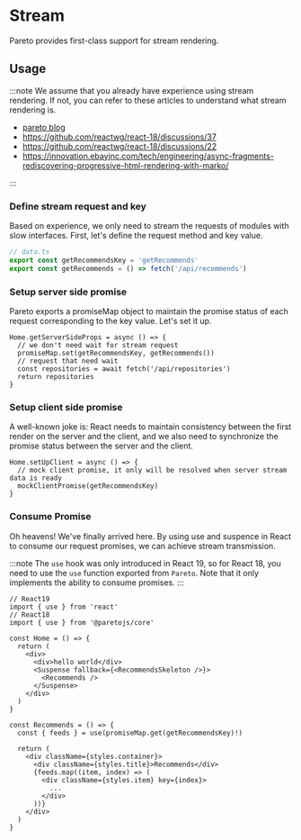 # Stream

Pareto provides first-class support for stream rendering.

## Usage

:::note
We assume that you already have experience using stream rendering. If not, you can refer to these articles to understand what stream rendering is.

- [pareto blog](/blog/index)
- https://github.com/reactwg/react-18/discussions/37
- https://github.com/reactwg/react-18/discussions/22
- https://innovation.ebayinc.com/tech/engineering/async-fragments-rediscovering-progressive-html-rendering-with-marko/

:::

### Define stream request and key

Based on experience, we only need to stream the requests of modules with slow interfaces. First, let's define the request method and key value.

```ts
// data.ts
export const getRecommendsKey = 'getRecommends'
export const getRecommends = () => fetch('/api/recommends')
```

### Setup server side promise

Pareto exports a promiseMap object to maintain the promise status of each request corresponding to the key value. Let's set it up.

```tsx
Home.getServerSideProps = async () => {
  // we don't need wait for stream request
  promiseMap.set(getRecommendsKey, getRecommends())
  // request that need wait
  const repositories = await fetch('/api/repositories')
  return repositories
}
```

### Setup client side promise

A well-known joke is: React needs to maintain consistency between the first render on the server and the client, and we also need to synchronize the promise status between the server and the client.

```tsx
Home.setUpClient = async () => {
  // mock client promise, it only will be resolved when server stream data is ready
  mockClientPromise(getRecommendsKey)
}
```

### Consume Promise

Oh heavens! We've finally arrived here. By using use and suspence in React to consume our request promises, we can achieve stream transmission.

:::note
The `use` hook was only introduced in React 19, so for React 18, you need to use the `use` function exported from `Pareto`. Note that it only implements the ability to consume promises.
:::

```tsx
// React19
import { use } from 'react'
// React18
import { use } from '@paretojs/core'

const Home = () => {
  return (
    <div>
      <div>hello world</div>
      <Suspense fallback={<RecommendsSkeleton />}>
        <Recommends />
      </Suspense>
    </div>
  )
}

const Recommends = () => {
  const { feeds } = use(promiseMap.get(getRecommendsKey)!)

  return (
    <div className={styles.container}>
      <div className={styles.title}>Recommends</div>
      {feeds.map((item, index) => (
        <div className={styles.item} key={index}>
          ...
        </div>
      ))}
    </div>
  )
}
```
